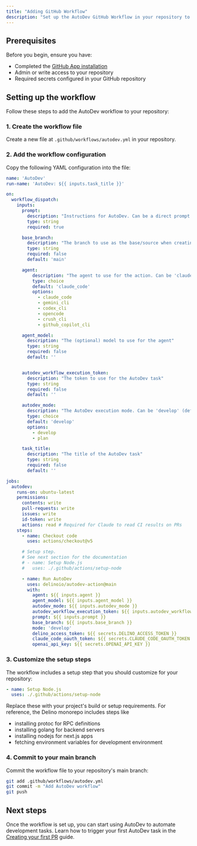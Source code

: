 ```yaml
---
title: "Adding GitHub Workflow"
description: "Set up the AutoDev GitHub Workflow in your repository to automate development tasks"
---
```


## Prerequisites

Before you begin, ensure you have:
- Completed the [GitHub App installation](/autodev/getting-started/github-app)
- Admin or write access to your repository
- Required secrets configured in your GitHub repository

## Setting up the workflow

Follow these steps to add the AutoDev workflow to your repository:

### 1. Create the workflow file

Create a new file at `.github/workflows/autodev.yml` in your repository.

### 2. Add the workflow configuration

Copy the following YAML configuration into the file:

```yaml
name: 'AutoDev'
run-name: 'AutoDev: ${{ inputs.task_title }}'

on:
  workflow_dispatch:
    inputs:
      prompt:
        description: "Instructions for AutoDev. Can be a direct prompt or custom template."
        type: string
        required: true

      base_branch:
        description: "The branch to use as the base/source when creating new branches (defaults to repository default branch)"
        type: string
        required: false
        default: 'main'

      agent:
          description: "The agent to use for the action. Can be 'claude_code', 'gemini_cli', 'codex_cli' or 'opencode'"
          type: choice
          default: 'claude_code'
          options:
            - claude_code
            - gemini_cli
            - codex_cli
            - opencode
            - crush_cli
            - github_copilot_cli

      agent_model:
        description: "The (optional) model to use for the agent"
        type: string
        required: false
        default: ''


      autodev_workflow_execution_token:
        description: "The token to use for the AutoDev task"
        type: string
        required: false
        default: ''

      autodev_mode:
        description: "The AutoDev execution mode. Can be 'develop' (default) or 'plan' (for task graph planning)"
        type: choice
        default: 'develop'
        options:
          - develop
          - plan

      task_title:
        description: "The title of the AutoDev task"
        type: string
        required: false
        default: ''

jobs:
  autodev:
    runs-on: ubuntu-latest
    permissions:
      contents: write
      pull-requests: write
      issues: write
      id-token: write
      actions: read # Required for Claude to read CI results on PRs
    steps:
      - name: Checkout code
        uses: actions/checkout@v5

      # Setup step.
      # See next section for the documentation
      # - name: Setup Node.js
      #   uses: ./.github/actions/setup-node

      - name: Run AutoDev
        uses: delinoio/autodev-action@main
        with:
          agent: ${{ inputs.agent }}
          agent_model: ${{ inputs.agent_model }}
          autodev_mode: ${{ inputs.autodev_mode }}
          autodev_workflow_execution_token: ${{ inputs.autodev_workflow_execution_token }}
          prompt: ${{ inputs.prompt }}
          base_branch: ${{ inputs.base_branch }}
          mode: 'develop'
          delino_access_token: ${{ secrets.DELINO_ACCESS_TOKEN }}
          claude_code_oauth_token: ${{ secrets.CLAUDE_CODE_OAUTH_TOKEN }}
          openai_api_key: ${{ secrets.OPENAI_API_KEY }}
```

### 3. Customize the setup steps

The workflow includes a setup step that you should customize for your repository:

```yaml
- name: Setup Node.js
  uses: ./.github/actions/setup-node
```

Replace these with your project's build or setup requirements. For reference, the Delino monorepo includes steps like

 - installing protoc for RPC definitions
 - installing golang for backend servers
 - installing nodejs for next.js apps
 - fetching environment variables for development environment

### 4. Commit to your main branch

Commit the workflow file to your repository's main branch:

```bash
git add .github/workflows/autodev.yml
git commit -m "Add AutoDev workflow"
git push
```

## Next steps

Once the workflow is set up, you can start using AutoDev to automate development tasks. Learn how to trigger your first AutoDev task in the [Creating your first PR](/autodev/getting-started/first-pr) guide.
